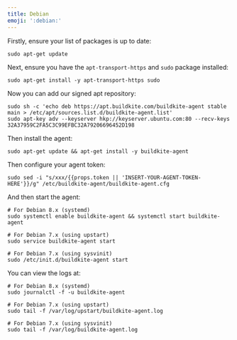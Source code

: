 ```yaml
---
title: Debian
emoji: ':debian:'
---
```

Firstly, ensure your list of packages is up to date:

```shell
sudo apt-get update
```

Next, ensure you have the `apt-transport-https` and `sudo` package installed:

```shell
sudo apt-get install -y apt-transport-https sudo
```

Now you can add our signed apt repository:

```shell
sudo sh -c 'echo deb https://apt.buildkite.com/buildkite-agent stable main > /etc/apt/sources.list.d/buildkite-agent.list'
sudo apt-key adv --keyserver hkp://keyserver.ubuntu.com:80 --recv-keys 32A37959C2FA5C3C99EFBC32A79206696452D198
```

Then install the agent:

```shell
sudo apt-get update && apt-get install -y buildkite-agent
```

Then configure your agent token:

```shell
sudo sed -i "s/xxx/{{props.token || 'INSERT-YOUR-AGENT-TOKEN-HERE'}}/g" /etc/buildkite-agent/buildkite-agent.cfg
```

And then start the agent:

```shell
# For Debian 8.x (systemd)
sudo systemctl enable buildkite-agent && systemctl start buildkite-agent

# For Debian 7.x (using upstart)
sudo service buildkite-agent start

# For Debian 7.x (using sysvinit)
sudo /etc/init.d/buildkite-agent start
```

You can view the logs at:

```shell
# For Debian 8.x (systemd)
sudo journalctl -f -u buildkite-agent

# For Debian 7.x (using upstart)
sudo tail -f /var/log/upstart/buildkite-agent.log

# For Debian 7.x (using sysvinit)
sudo tail -f /var/log/buildkite-agent.log
```
